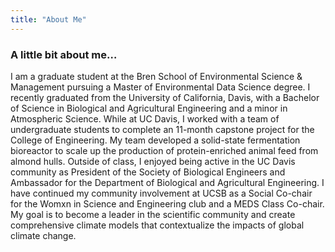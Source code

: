 ```yaml
---
title: "About Me"
---
```


### **A little bit about me...**

I am a graduate student at the Bren School of Environmental Science & Management pursuing a Master of Environmental Data Science degree. I recently graduated from the University of California, Davis, with a Bachelor of Science in Biological and Agricultural Engineering and a minor in Atmospheric Science. While at UC Davis, I worked with a team of undergraduate students to complete an 11-month capstone project for the College of Engineering. My team developed a solid-state fermentation bioreactor to scale up the production of protein-enriched animal feed from almond hulls. Outside of class, I enjoyed being active in the UC Davis community as President of the Society of Biological Engineers and Ambassador for the Department of Biological and Agricultural Engineering. I have continued my community involvement at UCSB as a Social Co-chair for the Womxn in Science and Engineering club and a MEDS Class Co-chair. My goal is to become a leader in the scientific community and create comprehensive climate models that contextualize the impacts of global climate change.

